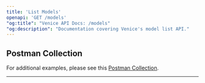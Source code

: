 ```yaml
---
title: 'List Models'
openapi: 'GET /models'
"og:title": "Venice API Docs: /models"
"og:description": "Documentation covering Venice's model list API."
---
```


## Postman Collection
For additional examples, please see this [Postman Collection](https://www.postman.com/veniceai/workspace/venice-ai-workspace/folder/38652128-59dfa959-7038-4cd8-b8ba-80cf09f2f026?action=share&source=copy-link&creator=38652128&ctx=documentation).

-------